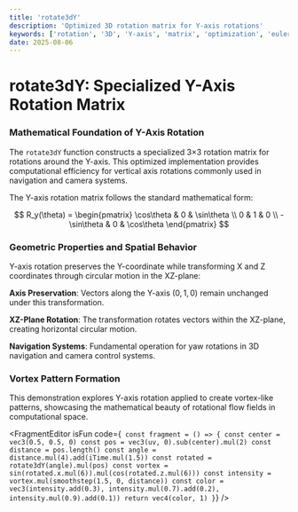 ```yaml
---
title: 'rotate3dY'
description: 'Optimized 3D rotation matrix for Y-axis rotations'
keywords: ['rotation', '3D', 'Y-axis', 'matrix', 'optimization', 'euler']
date: 2025-08-06
---
```



# rotate3dY: Specialized Y-Axis Rotation Matrix

### Mathematical Foundation of Y-Axis Rotation

The `rotate3dY` function constructs a specialized 3×3 rotation matrix for rotations around the Y-axis. This optimized implementation provides computational efficiency for vertical axis rotations commonly used in navigation and camera systems.

The Y-axis rotation matrix follows the standard mathematical form:

$$
R_y(\theta) = \begin{pmatrix}
\cos\theta & 0 & \sin\theta \\
0 & 1 & 0 \\
-\sin\theta & 0 & \cos\theta
\end{pmatrix}
$$

### Geometric Properties and Spatial Behavior

Y-axis rotation preserves the Y-coordinate while transforming X and Z coordinates through circular motion in the XZ-plane:

**Axis Preservation**: Vectors along the Y-axis $(0,1,0)$ remain unchanged under this transformation.

**XZ-Plane Rotation**: The transformation rotates vectors within the XZ-plane, creating horizontal circular motion.

**Navigation Systems**: Fundamental operation for yaw rotations in 3D navigation and camera control systems.

### Vortex Pattern Formation

This demonstration explores Y-axis rotation applied to create vortex-like patterns, showcasing the mathematical beauty of rotational flow fields in computational space.

<FragmentEditor
        isFun
        code={`
const fragment = () => {
    const center = vec3(0.5, 0.5, 0)
    const pos = vec3(uv, 0).sub(center).mul(2)
    const distance = pos.length()
    const angle = distance.mul(4).add(iTime.mul(1.5))
    const rotated = rotate3dY(angle).mul(pos)
    const vortex = sin(rotated.x.mul(6)).mul(cos(rotated.z.mul(6)))
    const intensity = vortex.mul(smoothstep(1.5, 0, distance))
    const color = vec3(intensity.add(0.3), intensity.mul(0.7).add(0.2), intensity.mul(0.9).add(0.1))
    return vec4(color, 1)
}`}
/>
